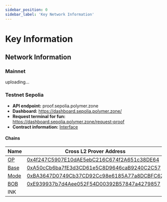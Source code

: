 ```yaml
---
sidebar_position: 0
sidebar_label: 'Key Network Information'
---
```


# Key Information

## Network Information

### Mainnet
uploading...


### Testnet Sepolia

- **API endpoint:**  proof.sepolia.polymer.zone
- **Dashboard:**  https://dashboard.sepolia.polymer.zone/
- **Request terminal for fun:**  https://dashboard.sepolia.polymer.zone/request-proof
- **Contract information:**  [Interface](https://github.com/open-ibc/vibc-core-smart-contracts/blob/5c0789a3706252b712987ab851ed09fd1205e2f8/contracts/interfaces/ICrossL2Prover.sol)


#### Chains

| Name                  | Cross L2 Prover Address |
| ------------------------ | -------------------------------- |
| [OP](https://docs.optimism.io/chain/networks#op-sepolia) | [0x4f247C5907E10dAE5ebC216C674f2A651c38DE64](https://optimism-sepolia.blockscout.com/address/0x4f247C5907E10dAE5ebC216C674f2A651c38DE64) |
| [Base](https://docs.base.org/network-information#base-testnet-sepolia) | [0xA50cCb6ba7fE3d3CD61e5C8D9646caB9240C2C57](https://base-sepolia.blockscout.com/address/0xA50cCb6ba7fE3d3CD61e5C8D9646caB9240C2C57) |
| [Mode](https://docs.mode.network/user-guides/network-details) | [0xBA3647D0749Cb37CD92Cc98e6185A77a8DCBFC62](https://sepolia.explorer.mode.network/address/0xBA3647D0749Cb37CD92Cc98e6185A77a8DCBFC62?tab=contract) |
| [BOB](https://docs.gobob.xyz/learn/user-guides/networks)  | [0xE939937b7d4Aee052F54D00392B57847a4279857](https://bob-sepolia.explorer.gobob.xyz/address/0xE939937b7d4Aee052F54D00392B57847a4279857?tab=contract)  |
|  INK |   |
